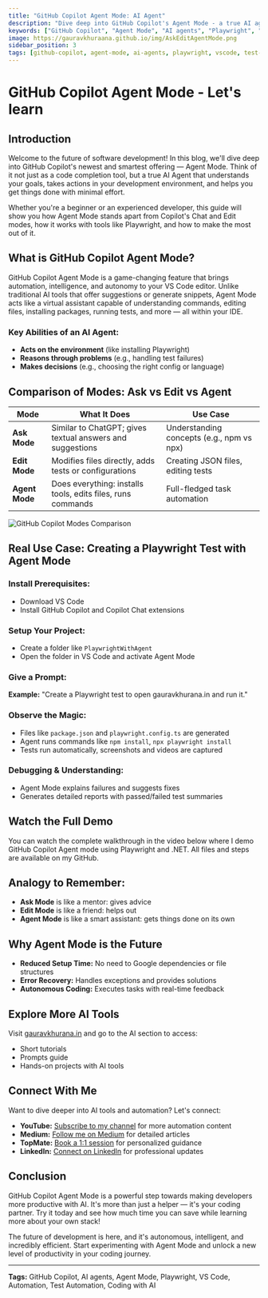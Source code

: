 ```yaml
---
title: "GitHub Copilot Agent Mode: AI Agent"
description: "Dive deep into GitHub Copilot's Agent Mode - a true AI agent that understands your goals, takes actions in your development environment, and helps you get things done with minimal effort."
keywords: ["GitHub Copilot", "Agent Mode", "AI agents", "Playwright", "VS Code", "Test Automation", "Coding with AI"]
image: https://gauravkhuraana.github.io/img/AskEditAgentMode.png
sidebar_position: 3
tags: [github-copilot, agent-mode, ai-agents, playwright, vscode, test-automation, coding-with-ai]
---
```


# GitHub Copilot Agent Mode - Let's learn

## Introduction

Welcome to the future of software development! In this blog, we'll dive deep into GitHub Copilot's newest and smartest offering — Agent Mode. Think of it not just as a code completion tool, but a true AI Agent that understands your goals, takes actions in your development environment, and helps you get things done with minimal effort.

Whether you're a beginner or an experienced developer, this guide will show you how Agent Mode stands apart from Copilot's Chat and Edit modes, how it works with tools like Playwright, and how to make the most out of it.

<YouTubeEmbed 
  videoId="gGDXVw72x10" 
  title="GitHub Copilot Agent Mode Complete Demo with Playwright"
/>

## What is GitHub Copilot Agent Mode?

GitHub Copilot Agent Mode is a game-changing feature that brings automation, intelligence, and autonomy to your VS Code editor. Unlike traditional AI tools that offer suggestions or generate snippets, Agent Mode acts like a virtual assistant capable of understanding commands, editing files, installing packages, running tests, and more — all within your IDE.

### Key Abilities of an AI Agent:

- **Acts on the environment** (like installing Playwright)
- **Reasons through problems** (e.g., handling test failures)
- **Makes decisions** (e.g., choosing the right config or language)

## Comparison of Modes: Ask vs Edit vs Agent

| Mode | What It Does | Use Case |
|------|-------------|----------|
| **Ask Mode** | Similar to ChatGPT; gives textual answers and suggestions | Understanding concepts (e.g., npm vs npx) |
| **Edit Mode** | Modifies files directly, adds tests or configurations | Creating JSON files, editing tests |
| **Agent Mode** | Does everything: installs tools, edits files, runs commands | Full-fledged task automation |

![GitHub Copilot Modes Comparison](/img/AskEditAgentMode.png)

## Real Use Case: Creating a Playwright Test with Agent Mode

### Install Prerequisites:
- Download VS Code
- Install GitHub Copilot and Copilot Chat extensions

### Setup Your Project:
- Create a folder like `PlaywrightWithAgent`
- Open the folder in VS Code and activate Agent Mode

### Give a Prompt:
**Example:** "Create a Playwright test to open gauravkhurana.in and run it."

### Observe the Magic:
- Files like `package.json` and `playwright.config.ts` are generated
- Agent runs commands like `npm install`, `npx playwright install`
- Tests run automatically, screenshots and videos are captured

### Debugging & Understanding:
- Agent Mode explains failures and suggests fixes
- Generates detailed reports with passed/failed test summaries

## Watch the Full Demo

You can watch the complete walkthrough in the video below where I demo GitHub Copilot Agent mode using Playwright and .NET. All files and steps are available on my GitHub.


## Analogy to Remember:

- **Ask Mode** is like a mentor: gives advice
- **Edit Mode** is like a friend: helps out
- **Agent Mode** is like a smart assistant: gets things done on its own

## Why Agent Mode is the Future

- **Reduced Setup Time:** No need to Google dependencies or file structures
- **Error Recovery:** Handles exceptions and provides solutions
- **Autonomous Coding:** Executes tasks with real-time feedback

## Explore More AI Tools

Visit [gauravkhurana.in](https://gauravkhuraana.github.io) and go to the AI section to access:

- Short tutorials
- Prompts guide
- Hands-on projects with AI tools

## Connect With Me

Want to dive deeper into AI tools and automation? Let's connect:

- **YouTube:** [Subscribe to my channel](https://www.youtube.com/@Udzial/playlists) for more automation content
- **Medium:** [Follow me on Medium](https://medium.com/@gauravkhuraana) for detailed articles
- **TopMate:** [Book a 1:1 session](https://topmate.io/gaurav_khurana) for personalized guidance
- **LinkedIn:** [Connect on LinkedIn](https://www.linkedin.com/in/gauravkhuraana/) for professional updates

## Conclusion

GitHub Copilot Agent Mode is a powerful step towards making developers more productive with AI. It's more than just a helper — it's your coding partner. Try it today and see how much time you can save while learning more about your own stack!

The future of development is here, and it's autonomous, intelligent, and incredibly efficient. Start experimenting with Agent Mode and unlock a new level of productivity in your coding journey.

---

**Tags:** GitHub Copilot, AI agents, Agent Mode, Playwright, VS Code, Automation, Test Automation, Coding with AI
